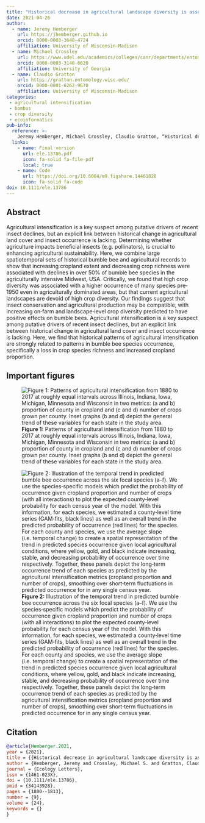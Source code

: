 ```yaml
---
title: "Historical decrease in agricultural landscape diversity is associated with shifts in bumble bee species occurrence"
date: 2021-04-26
author:
  - name: Jeremy Hemberger
    url: https://jhemberger.github.io
    orcid: 0000-0003-3648-4724
    affiliation: University of Wisconsin-Madison
  - name: Michael Crossley
    url: https://www.udel.edu/academics/colleges/canr/departments/entomology-and-wildlife-ecology/faculty-staff/michael-crossley/
    orcid: 0000-0003-3140-6620
    affiliation: University of Georgia
  - name: Claudio Gratton
    url: https://gratton.entomology.wisc.edu/
    orcid: 0000-0001-6262-9670
    affiliation: University of Wisconsin-Madison
categories:
 - agricultural intensification
 - bombus
 - crop diversity 
 - ecoinformatics
pub-info:
  reference: >-
    Jeremy Hemberger, Michael Crossley, Claudio Gratton, “Historical decrease in agricultural landscape diversity is associated with shifts in bumble bee species occurrence” <em>Ecology Letters</em> 2021, doi: <a href="https://doi.org/10.1111/ele.13786"><code>10.1111/ele.14492</code></a>
  links:
    - name: Final version
      url: ele.13786.pdf
      icon: fa-solid fa-file-pdf
      local: true
    - name: Code
      url: https://doi.org/10.6084/m9.figshare.14461828
      icon: fa-solid fa-code
doi: 10.1111/ele.13786
---
```


## Abstract
Agricultural intensification is a key suspect among putative drivers of recent insect declines, but an explicit link between historical change in agricultural land cover and insect occurrence is lacking. Determining whether agriculture impacts beneficial insects (e.g. pollinators), is crucial to enhancing agricultural sustainability. Here, we combine large spatiotemporal sets of historical bumble bee and agricultural records to show that increasing cropland extent and decreasing crop richness were associated with declines in over 50\% of bumble bee species in the agriculturally intensive Midwest, USA. Critically, we found that high crop diversity was associated with a higher occurrence of many species pre‐1950 even in agriculturally dominated areas, but that current agricultural landscapes are devoid of high crop diversity. Our findings suggest that insect conservation and agricultural production may be compatible, with increasing on‐farm and landscape‐level crop diversity predicted to have positive effects on bumble bees. Agricultural intensification is a key suspect among putative drivers of recent insect declines, but an explicit link between historical change in agricultural land cover and insect occurrence is lacking. Here, we find that historical patterns of agricultural intensification are strongly related to patterns in bumble bee species occurrence, specifically a loss in crop species richness and increased cropland proportion.

## Important figures

![<strong>Figure 1:</strong> Patterns of agricultural intensification from 1880 to 2017 at roughly equal intervals across Illinois, Indiana, Iowa, Michigan, Minnesota and Wisconsin in two metrics: (a and b) proportion of county in cropland and (c and d) number of crops grown per county. Inset graphs (b and d) depict the general trend of these variables for each state in the study area.](fig1.jpg)

![<strong>Figure 2:</strong> Illustration of the temporal trend in predicted bumble bee occurrence across the six focal species (a–f). We use the species‐specific models which predict the probability of occurrence given cropland proportion and number of crops (with all interactions) to plot the expected county‐level probability for each census year of the model. With this information, for each species, we estimated a county‐level time series (GAM‐fits, black lines) as well as an overall trend in the predicted probability of occurrence (red lines) for the species. For each county and species, we use the average slope (i.e. temporal change) to create a spatial representation of the trend in predicted species occurrence given local agricultural conditions, where yellow, gold, and black indicate increasing, stable, and decreasing probability of occurrence over time respectively. Together, these panels depict the long‐term occurrence trend of each species as predicted by the agricultural intensification metrics (cropland proportion and number of crops), smoothing over short‐term fluctuations in predicted occurrence for in any single census year.](fig2.jpg)

## Citation

``` bibtex
@article{Hemberger.2021, 
year = {2021}, 
title = {{Historical decrease in agricultural landscape diversity is associated with shifts in bumble bee species occurrence}}, 
author = {Hemberger, Jeremy and Crossley, Michael S. and Gratton, Claudio}, 
journal = {Ecology Letters}, 
issn = {1461-023X}, 
doi = {10.1111/ele.13786}, 
pmid = {34143928}, 
pages = {1800--1813}, 
number = {9}, 
volume = {24}, 
keywords = {}
}
```
